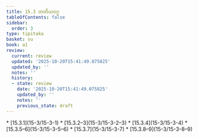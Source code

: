 ```yaml
---
title: 15.3 တတိယဝဂ္ဂ
tableOfContents: false
sidebar:
  order: 3
type: tipitaka
basket: su
book: a1
review:
  current: review
  updated: '2025-10-20T15:41:49.075825'
  updated_by: ''
  notes: ''
  history:
  - state: review
    date: '2025-10-20T15:41:49.075825'
    updated_by: ''
    notes: ''
    previous_state: draft
---
```



<DynamicBreadcrumb />


<ReviewStatus review={frontmatter.review} showDetails={true} />

<HypothesisAnnotation frontmatter={frontmatter} />



<TableOfContents book="a1" section="15.3">
* [15.3.1](15-3/15-3-1)
* [15.3.2–3](15-3/15-3-2–3)
* [15.3.4](15-3/15-3-4)
* [15.3.5–6](15-3/15-3-5–6)
* [15.3.7](15-3/15-3-7)
* [15.3.8–9](15-3/15-3-8–9)
</TableOfContents>